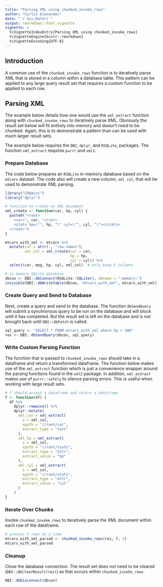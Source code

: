 ```yaml
---
title: "Parsing XML using chunked_invoke_rows"
author: "Curtis Alexander"
date: "`r Sys.Date()`"
output: rmarkdown::html_vignette
vignette: >
  %\VignetteIndexEntry{Parsing XML using chunked_invoke_rows}
  %\VignetteEngine{knitr::rmarkdown}
  %\VignetteEncoding{UTF-8}
---
```


## Introduction
A common use of the `chunked_invoke_rows` function is to iteratively parse XML that is stored in a column within a database table.  This pattern can be applied to any large query result set that requires a custom function to be applied to each row.

## Parsing XML
The example below details how one would use the `xml_extract` function along with `chunked_invoke_rows` to iteratively parse XML.  Obviously the result set below will fit entirely into memory and doesn't need to be chunked.  Again, this is to demonstrate a pattern than can be used with much larger result sets.

The example below requires the `DBI`, `dplyr`, and `RSQLite`, packages.  The function `xml_extract` requires `purrr` and `xml2`.

### Prepare Database
The code below prepares an `RSQLite` in-memory database based on the `mtcars` dataset.  The code also will create a new column, `xml_col`, that will be used to demonstrate XML parsing.

```r
library("CRAmisc")
library("dplyr")

# function to create an XML document
xml_create <- function(car, hp, cyl) {
  paste0("<root>
    <car>", car, "</car>
    <stats hp=\"", hp, "\" cyl=\"", cyl, "\"></stats>
  </root>")
}

mtcars_with_xml <- mtcars %>%
  mutate(car = attr(., "row.names"),
         xml_col = xml_create(car = car,
                              hp = hp,
                              cyl = cyl)) %>%
  select(car, mpg, hp, cyl, xml_col)  # only keep 5 columns

# in memory SQLite database
dbcon <- DBI::dbConnect(RSQLite::SQLite(), dbname = ":memory:")
invisible(DBI::dbWriteTable(dbcon, "mtcars_with_xml", mtcars_with_xml))
```

### Create Query and Send to Database
Next, create a query and send to the database.  The function `dbSendQuery` will submit a synchronous query to be run on the database and will block until it has completed.  But the result set is left on the database and is not brought back until `DBI::dbFetch` is called.

```r
sql_query <- "SELECT * FROM mtcars_with_xml where hp > 100"
res <- DBI::dbSendQuery(dbcon, sql_query)
```

### Write Custom Parsing Function
The function that is passed to `chunked_invoke_rows` should take in a dataframe and return a transformed dataframe.  The function below makes use of the `xml_extract` function which is just a convenience wrapper around the parsing functions found in the `xml2` package.  In addition, `xml_extract` makes use of `purrr::safely` to silence parsing errors.  This is useful when working with large result sets.

```r
# f should accept a dataframe and return a dataframe
f <- function(df) {
  df %>%
    dplyr::rowwise() %>%
    dplyr::mutate(
      xml_car = xml_extract(
        x = xml_col,
        xpath = "//root/car",
        extract_type = "text"
      ),
      xml_hp = xml_extract(
        x = xml_col,
        xpath = "//root/stats",
        extract_type = "attr",
        extract_value = "hp"
      ),
      xml_cyl = xml_extract(
        x = xml_col,
        xpath = "//root/stats",
        extract_type = "attr",
        extract_value = "cyl"
      )
    )
}
```

### Iterate Over Chunks
Invoke `chunked_invoke_rows` to iteratively parse the XML document within each row of the dataframe.

```r
# process 5 rows at a time
mtcars_with_xml_parsed <- chunked_invoke_rows(res, f, 5)
mtcars_with_xml_parsed
```

### Cleanup
Close the database connection.  The result set does not need to be cleared (`DBI::dbClearResult(res)`) as that occurs within `chunked_invoke_rows`.

```r
DBI::dbDisconnect(dbcon)
```